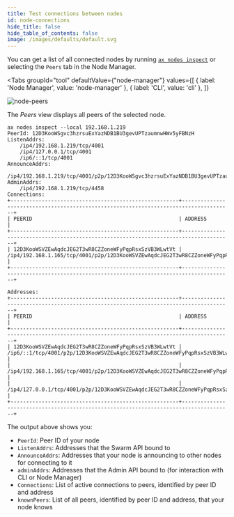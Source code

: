 ```yaml
---
title: Test connections between nodes
id: node-connections
hide_title: false
hide_table_of_contents: false
image: /images/defaults/default.svg
---
```


You can get a list of all connected nodes by running [`ax nodes inspect`](../../reference/cli/nodes/inspect) or selecting the `Peers` tab in the Node Manager.


<Tabs
  groupId="tool"
  defaultValue={"node-manager"}
  values={[
    { label: 'Node Manager', value: 'node-manager' },
    { label: 'CLI', value: 'cli' },
  ]}
>


<TabItem value="node-manager">

![node-peers](../../../static/images/node-manager/node-peers.png)

The _Peers_ view displays all peers of the selected node.

</TabItem>
<TabItem value="cli">

```text title="Example Usage"
ax nodes inspect --local 192.168.1.219
PeerId: 12D3KooWSgvc3hzrsuExYazNDB1BU3gevUPTzaumnwHWv5yFBNzH
ListenAddrs:
    /ip4/192.168.1.219/tcp/4001
    /ip4/127.0.0.1/tcp/4001
    /ip6/::1/tcp/4001
AnnounceAddrs:
    /ip4/192.168.1.219/tcp/4001/p2p/12D3KooWSgvc3hzrsuExYazNDB1BU3gevUPTzaumnwHWv5yFBNzH
AdminAddrs:
    /ip4/192.168.1.219/tcp/4458
Connections:
+------------------------------------------------------+--------------------------------------------------------------------------------------+
| PEERID                                               | ADDRESS                                                                              |
+------------------------------------------------------+--------------------------------------------------------------------------------------+
| 12D3KooWSVZEwAqdcJEG2T3wR8CZZoneWFyPqpRsxSzVB3WLwtVt | /ip4/192.168.1.165/tcp/4001/p2p/12D3KooWSVZEwAqdcJEG2T3wR8CZZoneWFyPqpRsxSzVB3WLwtVt |
+------------------------------------------------------+--------------------------------------------------------------------------------------+

Addresses:
+------------------------------------------------------+--------------------------------------------------------------------------------------+
| PEERID                                               | ADDRESS                                                                              |
+------------------------------------------------------+--------------------------------------------------------------------------------------+
| 12D3KooWSVZEwAqdcJEG2T3wR8CZZoneWFyPqpRsxSzVB3WLwtVt | /ip6/::1/tcp/4001/p2p/12D3KooWSVZEwAqdcJEG2T3wR8CZZoneWFyPqpRsxSzVB3WLwtVt           |
|                                                      | /ip4/192.168.1.165/tcp/4001/p2p/12D3KooWSVZEwAqdcJEG2T3wR8CZZoneWFyPqpRsxSzVB3WLwtVt |
|                                                      | /ip4/127.0.0.1/tcp/4001/p2p/12D3KooWSVZEwAqdcJEG2T3wR8CZZoneWFyPqpRsxSzVB3WLwtVt     |
+------------------------------------------------------+--------------------------------------------------------------------------------------+
```

The output above shows you:

- `PeerId`: Peer ID of your node
- `ListenAddrs`: Addresses that the Swarm API bound to
- `AnnounceAddrs`: Addresses that your node is announcing to other nodes for connecting to it
- `adminAddrs`: Addresses that the Admin API bound to (for interaction with CLI or Node Manager)
- `Connections`: List of active connections to peers, identified by peer ID and address
- `knownPeers`: List of all peers, identified by peer ID and address, that your node knows

</TabItem>
</Tabs>
